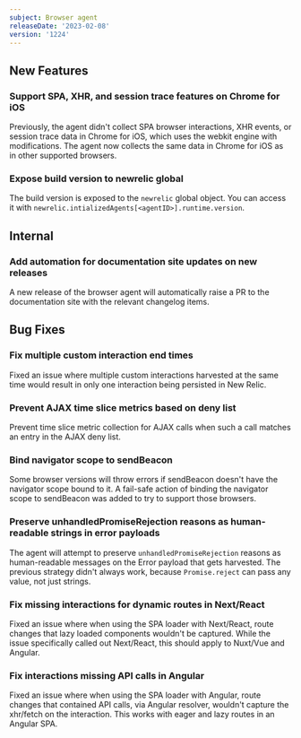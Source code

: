```yaml
---
subject: Browser agent
releaseDate: '2023-02-08'
version: '1224'
---
```


## New Features

### Support SPA, XHR, and session trace features on Chrome for iOS
Previously, the agent didn't collect SPA browser interactions, XHR events, or session trace data in Chrome for iOS, which uses the webkit engine with modifications. The agent now collects the same data in Chrome for iOS as in other supported browsers.

### Expose build version to newrelic global
The build version is exposed to the `newrelic` global object. You can access it with `newrelic.intializedAgents[<agentID>].runtime.version`.

## Internal

### Add automation for documentation site updates on new releases
A new release of the browser agent will automatically raise a PR to the documentation site with the relevant changelog items.

## Bug Fixes

### Fix multiple custom interaction end times
Fixed an issue where multiple custom interactions harvested at the same time would result in only one interaction being persisted in New Relic.

### Prevent AJAX time slice metrics based on deny list
Prevent time slice metric collection for AJAX calls when such a call matches an entry in the AJAX deny list.

### Bind navigator scope to sendBeacon
Some browser versions will throw errors if sendBeacon doesn't have the navigator scope bound to it. A fail-safe action of binding the navigator scope to sendBeacon was added to try to support those browsers.

### Preserve unhandledPromiseRejection reasons as human-readable strings in error payloads
The agent will attempt to preserve `unhandledPromiseRejection` reasons as human-readable messages on the Error payload that gets harvested. The previous strategy didn't always work, because `Promise.reject` can pass any value, not just strings.

### Fix missing interactions for dynamic routes in Next/React
Fixed an issue where when using the SPA loader with Next/React, route changes that lazy loaded components wouldn't be captured. While the issue specifically called out Next/React, this should apply to Nuxt/Vue and Angular.

### Fix interactions missing API calls in Angular
Fixed an issue where when using the SPA loader with Angular, route changes that contained API calls, via Angular resolver, wouldn't capture the xhr/fetch on the interaction. This works with eager and lazy routes in an Angular SPA.
